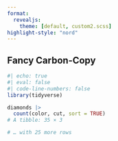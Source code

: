 ```yaml
---
format:
  revealjs: 
    theme: [default, custom2.scss]
highlight-style: "nord"
---
```


## Fancy Carbon-Copy

```r
#| echo: true
#| eval: false
#| code-line-numbers: false
library(tidyverse)

diamonds |>
  count(color, cut, sort = TRUE)
# A tibble: 35 × 3

# … with 25 more rows
```
